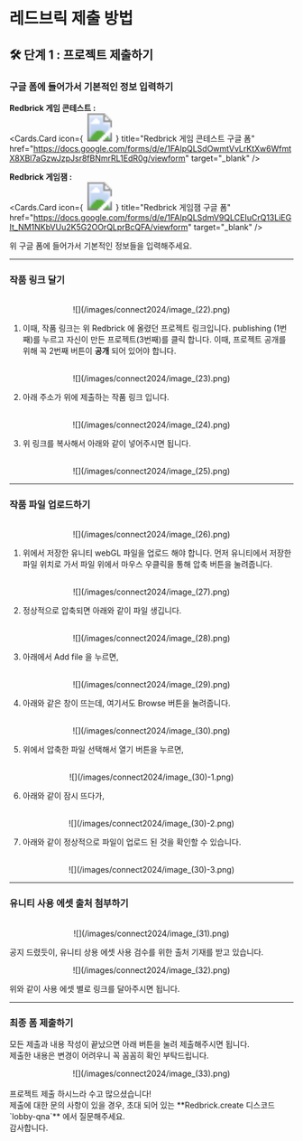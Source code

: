 
# 레드브릭 제출 방법

## 🛠️ 단계 1 : 프로젝트 제출하기  

<Steps>

### 구글 폼에 들어가서 기본적인 정보 입력하기

**Redbrick 게임 콘테스트 :**
<br />
<Cards.Card
  icon={
    <svg
      width="50"
      height="50"
      fill="none"
      xmlns="http://www.w3.org/2000/svg"
      viewBox="0 0 50 50"
    >
      <image 
        href="https://cdn-icons-png.flaticon.com/512/5968/5968528.png" 
        width="50" 
        height="50" 
        preserveAspectRatio="xMidYMid meet"
      />
    </svg>
  }
  title="Redbrick 게임 콘테스트 구글 폼"
  href="https://docs.google.com/forms/d/e/1FAIpQLSdOwmtVvLrKtXw6WfmtX8XBl7aGzwJzpJsr8fBNmrRL1EdR0g/viewform"
  target="_blank"
/>

**Redbrick 게임잼 :**
<br />
<Cards.Card
  icon={
    <svg
      width="50"
      height="50"
      fill="none"
      xmlns="http://www.w3.org/2000/svg"
      viewBox="0 0 50 50"
    >
      <image 
        href="https://cdn-icons-png.flaticon.com/512/5968/5968528.png" 
        width="50" 
        height="50" 
        preserveAspectRatio="xMidYMid meet"
      />
    </svg>
  }
  title="Redbrick 게임잼 구글 폼"
  href="https://docs.google.com/forms/d/e/1FAIpQLSdmV9QLCEIuCrQ13LiEGIt_NM1NKbVUu2K5G2OOrQLprBcQFA/viewform"
  target="_blank"
/>

위 구글 폼에 들어가서 기본적인 정보들을 입력해주세요.

---

### 작품 링크 달기
<br />
  <center>![](/images/connect2024/image_(22).png)</center>

1. 이때, 작품 링크는 위 Redbrick 에 올렸던 프로젝트 링크입니다. publishing (1번째)를 누르고 자신이 만든 프로젝트(3번째)를 클릭 합니다. 이때, 프로젝트 공개를 위해 꼭 2번째 버튼이 **공개** 되어 있어야 합니다.

<br />
  <center>![](/images/connect2024/image_(23).png)</center>

2. 아래 주소가 위에 제출하는 작품 링크 입니다.
<br />
  <center>![](/images/connect2024/image_(24).png)</center>
 
3. 위 링크를 복사해서 아래와 같이 넣어주시면 됩니다.
<br />
  <center>![](/images/connect2024/image_(25).png)</center>

---

### 작품 파일 업로드하기
<br />
  <center>![](/images/connect2024/image_(26).png)</center>

1. 위에서 저장한 유니티 webGL 파일을 업로드 해야 합니다.
먼저 유니티에서 저장한 파일 위치로 가서 파일 위에서 마우스 우클릭을 통해 압축 버튼을 눌려줍니다.
<br />
  <center>![](/images/connect2024/image_(27).png)</center>

2. 정상적으로 압축되면 아래와 같이 파일 생깁니다.
<br />
  <center>![](/images/connect2024/image_(28).png)</center>

3. 아래에서 Add file 을 누르면,
<br />
  <center>![](/images/connect2024/image_(29).png)</center>

4. 아래와 같은 창이 뜨는데, 여기서도 Browse 버튼을 눌려줍니다.
<br />
  <center>![](/images/connect2024/image_(30).png)</center>

5. 위에서 압축한 파일 선택해서 열기 버튼을 누르면,
<br />
  <center>![](/images/connect2024/image_(30)-1.png)</center>

6. 아래와 같이 잠시 뜨다가,
<br />
  <center>![](/images/connect2024/image_(30)-2.png)</center>

7. 아래와 같이 정상적으로 파일이 업로드 된 것을 확인할 수 있습니다. 
<br />
  <center>![](/images/connect2024/image_(30)-3.png)</center>

---

### 유니티 사용 에셋 출처 첨부하기
<br />
  <center>![](/images/connect2024/image_(31).png)</center>

공지 드렸듯이, 유니티 상용 에셋 사용 검수를 위한 출처 기재를 받고 있습니다.
<br />
  <center>![](/images/connect2024/image_(32).png)</center>

위와 같이 사용 에셋 별로 링크를 달아주시면 됩니다.

---

### 최종 폼 제출하기

모든 제출과 내용 작성이 끝났으면 아래 버튼을 눌려 제출해주시면 됩니다.<br />
제출한 내용은 변경이 어려우니 꼭 꼼꼼히 확인 부탁드립니다.
<br />
  <center>![](/images/connect2024/image_(33).png)</center>

</Steps>

<br />
<Callout type="info">
  프로젝트 제출 하시느라 수고 많으셨습니다! <br /> 
  제출에 대한 문의 사항이 있을 경우, 초대 되어 있는 <span style={{ color: 'white' }}>**Redbrick.create 디스코드 `lobby-qna`**</span> 에서 질문해주세요. <br />
  감사합니다.
</Callout>